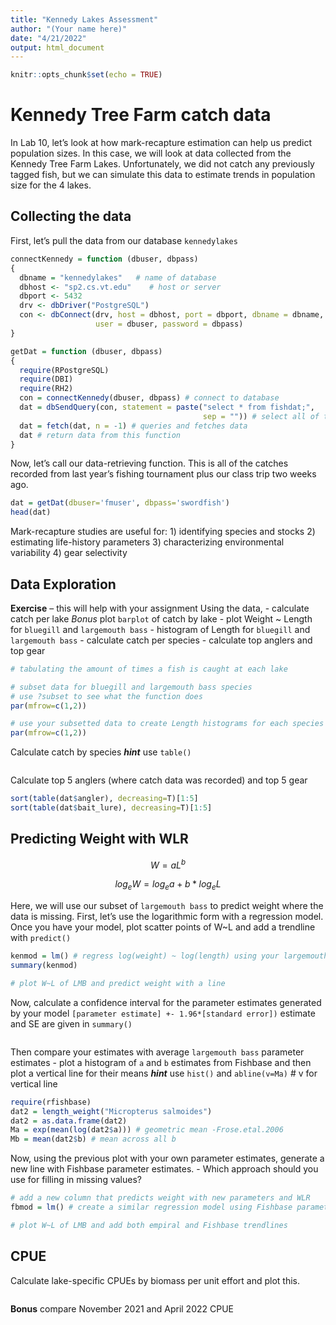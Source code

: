 ```yaml
---
title: "Kennedy Lakes Assessment"
author: "(Your name here)"
date: "4/21/2022"
output: html_document
---
```


```r
knitr::opts_chunk$set(echo = TRUE)
```

# Kennedy Tree Farm catch data

In Lab 10, let's look at how mark-recapture estimation can help us predict population sizes. In this case, we will look at data collected from the Kennedy Tree Farm Lakes. Unfortunately, we did not catch any previously tagged fish, but we can simulate this data to estimate trends in population size for the 4 lakes. 

## Collecting the data

First, let's pull the data from our database `kennedylakes`

```r
connectKennedy = function (dbuser, dbpass) 
{
  dbname = "kennedylakes"   # name of database
  dbhost <- "sp2.cs.vt.edu"    # host or server
  dbport <- 5432
  drv <- dbDriver("PostgreSQL")
  con <- dbConnect(drv, host = dbhost, port = dbport, dbname = dbname, 
                   user = dbuser, password = dbpass)
}

getDat = function (dbuser, dbpass) 
{
  require(RPostgreSQL)
  require(DBI)
  require(RH2)
  con = connectKennedy(dbuser, dbpass) # connect to database 
  dat = dbSendQuery(con, statement = paste("select * from fishdat;", 
                                           sep = "")) # select all of the data
  dat = fetch(dat, n = -1) # queries and fetches data
  dat # return data from this function
}
```

Now, let's call our data-retrieving function. This is all of the catches recorded from last year's fishing tournament plus our class trip two weeks ago.

```r
dat = getDat(dbuser='fmuser', dbpass='swordfish')
head(dat)
```

Mark-recapture studies are useful for:
1) identifying species and stocks
2) estimating life-history parameters
3) characterizing environmental variability
4) gear selectivity

## Data Exploration

**Exercise** -- this will help with your assignment
Using the data, 
- calculate catch per lake *Bonus* plot `barplot` of catch by lake 
- plot Weight ~ Length for `bluegill` and `largemouth bass`
- histogram of Length for `bluegill` and `largemouth bass`
- calculate catch per species
- calculate top anglers and top gear

```r
# tabulating the amount of times a fish is caught at each lake


```


```r
# subset data for bluegill and largemouth bass species
# use ?subset to see what the function does
par(mfrow=c(1,2))


```

```r
# use your subsetted data to create Length histograms for each species
par(mfrow=c(1,2))


```

Calculate catch by species
***hint*** use `table()`
```r

```

Calculate top 5 anglers (where catch data was recorded) and top 5 gear
```r
sort(table(dat$angler), decreasing=T)[1:5]
sort(table(dat$bait_lure), decreasing=T)[1:5]
```


## Predicting Weight with WLR

$$
W = aL^b
$$

$$
log_eW = log_ea + b*log_eL 
$$

Here, we will use our subset of `largemouth bass` to predict weight where the data is missing. First, let's use the logarithmic form with a regression model. Once you have your model, plot scatter points of W~L and add a trendline with `predict()`


```r
kenmod = lm() # regress log(weight) ~ log(length) using your largemouth bass subset
summary(kenmod)

# plot W~L of LMB and predict weight with a line

```


Now, calculate a confidence interval for the parameter estimates generated by your model 
`[parameter estimate] +- 1.96*[standard error])` estimate and SE are given in `summary()`

```r

```


Then compare your estimates with average `largemouth bass` parameter estimates
- plot a histogram of `a` and `b` estimates from Fishbase and then plot a vertical line for their means
***hint*** use `hist()` and `abline(v=Ma)` # v for vertical line

```r
require(rfishbase)
dat2 = length_weight("Micropterus salmoides")
dat2 = as.data.frame(dat2)
Ma = exp(mean(log(dat2$a))) # geometric mean -Frose.etal.2006
Mb = mean(dat2$b) # mean across all b
```



Now, using the previous plot with your own parameter estimates, generate a new line with Fishbase parameter estimates.
- Which approach should you use for filling in missing values?

```r
# add a new column that predicts weight with new parameters and WLR
fbmod = lm() # create a similar regression model using Fishbase parameter estimates

# plot W~L of LMB and add both empiral and Fishbase trendlines
```


## CPUE

Calculate lake-specific CPUEs by biomass per unit effort and plot this.

```r

```

**Bonus** compare November 2021 and April 2022 CPUE

```r

```








